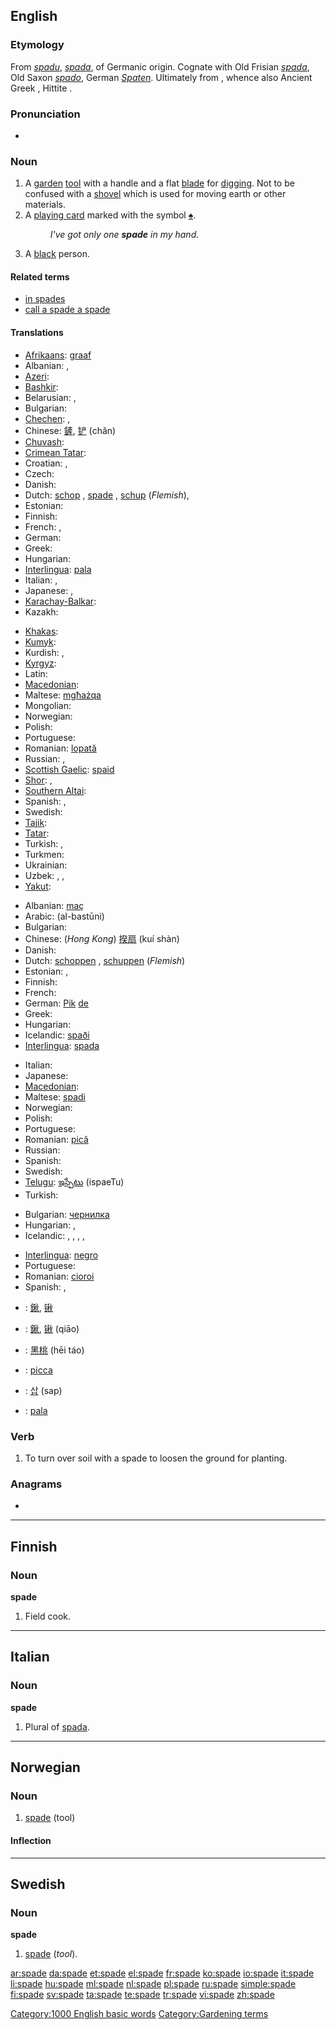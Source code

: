 ==English==
{{wikipedia}}

===Etymology===
From {{etyl|ang}} ''[[spadu]]'', ''[[spada]]'', of Germanic origin. Cognate with Old Frisian ''[[spada]]'', Old Saxon ''[[spado]]'', German ''[[Spaten]]''. Ultimately from {{proto|Indo-European|spə-dh-|lang=en}}, whence also Ancient Greek {{term|σπάθη||blade|tr=spathē|lang=grc}}, Hittite {{term||išpatar|spear}} {{rfscript|Cuneiform}}.

===Pronunciation===
* {{audio|en-us-spade.ogg|Audio (US)}}
*: {{rhymes|eɪd}}

===Noun===
{{en-noun}}

# A [[garden]] [[tool]] with a handle and a flat [[blade]] for [[dig]]ging. Not to be confused with a [[shovel]] which is used for moving earth or other materials.
# A [[playing card]] marked with the symbol [[♠]].
#: ''I've got only one '''spade''' in my hand.''
# {{offensive}} A [[black]] person.

====Related terms====
* [[in spades]]
* [[call a spade a spade]]

====Translations====
{{trans-top|a garden tool with a handle and a flat blade for digging}}
* [[Afrikaans]]: [[graaf]]
* Albanian: {{t-|sq|lopatë|f|xs=Albanian}}, {{t+|sq|bel|m|xs=Albanian}}
* [[Azeri]]: {{t|az|kürək|xs=Azeri}}
* [[Bashkir]]: {{tø|ba|көрәк|tr=körək|sc=Cyrl|xs=Bashkir}}
* Belarusian: {{t|be|рыдлёўка|f|tr=rydlëŭka|xs=Belarusian}},  {{t|be|rydloŭka|f|xs=Belarusian}}
* Bulgarian: {{t+|bg|лопата|f}}
* [[Chechen]]: {{tø|ce|баьхьа|tr=bäẋa|sc=Cyrl}},  {{tø|ce|бел|tr=bel|sc=Cyrl}}
* Chinese: [[鏟]], [[铲]] (chǎn)
* [[Chuvash]]: {{tø|cv|кĕреçе|tr=kĕreśe|sc=Cyrl}}
* [[Crimean Tatar]]: {{tø|crh|kürek}}
* Croatian: {{t-|hr|lopata|f}},  {{t|hr|ašov|m}}
* Czech: {{t-|cs|rýč|m}}
* Danish: {{t+|da|spade|c}}
* Dutch: [[schop]] {{f}}, [[#Dutch|spade]] {{f}}, [[schup]] {{f}} (''Flemish''),  {{t+|nl|schep|f}}
* Estonian: {{t-|et|labidas}}
* Finnish: {{t+|fi|lapio}}
* French: {{t+|fr|bêche|f}}, {{t+|fr|pelle|f}}
* German: {{t+|de|Spaten}}
* Greek: {{t+|el|φτυάρι|n}}
* Hungarian: {{t+|hu|ásó}}
* [[Interlingua]]: [[pala]]
* Italian: {{t+|it|pala}}, {{t-|it|vanga|f}}
* Japanese: {{t+|ja|鋤|tr=suki}}, {{t|ja|踏鋤|tr=fumisuki}}
* [[Karachay-Balkar]]: {{tø|krc|кюрек|tr=kürek|sc=Cyrl}}
* Kazakh: {{t|kk|күрек|tr=kürek|sc=Cyrl|xs=Kazakh}}
{{trans-mid}}
* [[Khakas]]: {{tø|kjh|кÿрӌек|tr=kürcek|sc=Cyrl}}
* [[Kumyk]]: {{tø|kum|кюрек|tr=kürek|sc=Cyrl}}
* Kurdish: {{t+|ku|merr|f}}, {{t+|ku|mer|f}}
* [[Kyrgyz]]: {{t|ky|күрөк|tr=kürök|sc=Cyrl|xs=Kyrgyz}}
* Latin: {{t-|la|rutrum|n|alt=rūtrum}}
* [[Macedonian]]: {{t|mk|ашов|m|tr=ášov}}
* Maltese: [[mgħażqa]] {{f}}
* Mongolian: {{t|mn|хүрз|tr=hürz|sc=Cyrl|xs=Mongolian}}
* Norwegian: {{t-|no|spade|m}}
* Polish: {{t+|pl|szpadel|m}}
* Portuguese: {{t+|pt|pá|f}}
* Romanian: [[lopată]] {{f}}
* Russian: {{t+|ru|лопата|f|tr=lopáta}}, {{t+|ru|заступ|m|tr=zástup}}
* [[Scottish Gaelic]]: [[spaid]] {{f}}
* [[Shor]]: {{tø|cjs|кÿрек|tr=kürek|sc=Cyrl}},  {{tø|cjs|кÿрчек|tr=kürçek|sc=Cyrl}}
* [[Southern Altai]]: {{tø|alt|кӱрек|tr=kürek|sc=Cyrl}}
* Spanish: {{t+|es|pala|f}},  {{t+|es|azada|f}}
* Swedish: {{t+|sv|spade|c}}
* [[Tajik]]: {{t-|tg|бел|tr=bel|sc=Cyrl|xs=Tajik}}
* [[Tatar]]: {{t|tt|köräk|xs=Tatar}}
* Turkish: {{t+|tr|kürek}},  {{t+|tr|bel}}
* Turkmen: {{t-|tk|bel|xs=Turkmen}}
* Ukrainian: {{t+|uk|лопата|f|tr=lopáta|xs=Ukrainian}}
* Uzbek: {{t|uz|kurak|xs=Uzbek}},  {{t|uz|belkurak|xs=Uzbek}},  {{t-|uz|bel|xs=Uzbek}}
* [[Yakut]]: {{tø|sah|күрдьэх|tr=kürcex|sc=Cyrl}}
{{trans-bottom}}

{{trans-top|one of the black suits in a deck of cards}}
* Albanian: [[maç]] {{m}}
* Arabic: {{Arab|[[البستوني]]}} (al-bastūni) {{m}}
* Bulgarian: {{t+|bg|пика|f}}
* Chinese: (''Hong Kong'') [[揆扇]] (kuí shàn)
* Danish: {{t+|da|spar|c}}
* Dutch: [[schoppen]] {{p}}, [[schuppen]] {{p}} (''Flemish'')
* Estonian: {{t-|et|poti}}, {{t-|et|pada}}
* Finnish: {{t+|fi|pata}}
* French: {{t+|fr|pique|f}}
* German: [[Pik]] [[:de:Pik|de]]
* Greek: {{t+|el|μπαστούνι|n|tr=bastouni}}
* Hungarian: {{t+|hu|pikk}}
* Icelandic: [[spaði]] {{m}}
* [[Interlingua]]: [[spada]]
{{trans-mid}}
* Italian: {{t+|it|picche}}
* Japanese: {{t-|ja|スペード|tr=supēdo}}
* [[Macedonian]]: {{t-|mk|пик|m|tr=pik}}
* Maltese: [[spadi]]
* Norwegian: {{t-|no|spar|m}}
* Polish: {{t+|pl|pik|m}}
* Portuguese: {{t+|pt|espada|f}}
* Romanian: [[pică]] {{f}}
* Russian: {{t+|ru|пика|f|tr=píka}}
* Spanish: {{t-|es|pica|f}}
* Swedish: {{t+|sv|spader|c}}
* [[Telugu]]: [[ఇస్పేటు]] (ispaeTu)
* Turkish: {{t+|tr|maça}}
{{trans-bottom}}

{{trans-top|a black person}}
* Bulgarian: [[чернилка]]
* Hungarian: {{t|hu|negró}},  {{qualifier|very offensive}} {{t|hu|feka}}
* Icelandic: {{t-|is|surtur|m}},  {{t-|is|negri|m}},  {{t|is|niggari|m}},  {{t|is|svertingjahundur|m}},  {{t-|is|blámaður|m}}
{{trans-mid}}
* [[Interlingua]]: [[negro]]
* Portuguese: {{t+|pt|crioulo|m}}
* Romanian: [[cioroi]] {{m}}
* Spanish: {{qualifier|offensive}} {{t+|es|negro}},  {{t-|es|mulato|m}}
{{trans-bottom}}

{{checktrans-top}}
* {{ttbc|Chinese Characters}}: [[鍬]], [[锹]]
* {{ttbc|Chinese}}: [[鍬]], [[锹]] (qiāo)
* {{ttbc|Chinese}}: [[黑桃]] (hēi táo)
* {{ttbc|Interlingua}}: [[picca]]
* {{ttbc|Korean}}: [[삽]] (sap)
* {{ttbc|Spanish}}: [[pala]] {{f}}
{{trans-bottom}}

===Verb===
{{en-verb|spad|ed}}

# To turn over soil with a spade to loosen the ground for planting.

===Anagrams===
* {{alphagram|[[adeps#English|adeps]]}}

[[Category:1000 English basic words]]

----

==Finnish==

===Noun===
'''spade'''

# {{military slang|lang=fi}} Field cook.

----

==Italian==

===Noun===
'''spade''' {{f}}

# Plural of [[spada]].

----

==Norwegian==

===Noun===
{{infl|no|noun|g=m}}

# [[#English|spade]] (tool)

====Inflection====
{{no-noun-infl|nb-class=m1|nn-class=m1|stem=spad}}

----

==Swedish==

===Noun===
'''spade''' {{c}}
{{sv-noun-reg-ar|2=spad}}

# [[#English|spade]] (''tool'').

[[Category:Gardening terms]]

[[ar:spade]]
[[da:spade]]
[[et:spade]]
[[el:spade]]
[[fr:spade]]
[[ko:spade]]
[[io:spade]]
[[it:spade]]
[[li:spade]]
[[hu:spade]]
[[ml:spade]]
[[nl:spade]]
[[pl:spade]]
[[ru:spade]]
[[simple:spade]]
[[fi:spade]]
[[sv:spade]]
[[ta:spade]]
[[te:spade]]
[[tr:spade]]
[[vi:spade]]
[[zh:spade]]